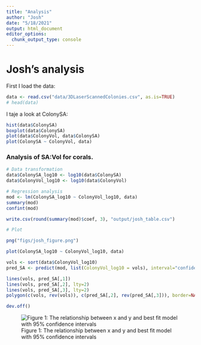 ```yaml
---
title: "Analysis"
author: "Josh"
date: "5/18/2021"
output: html_document
editor_options: 
  chunk_output_type: console
---
```


# Josh's analysis

First I load the data:

```r
data <- read.csv("data/3DLaserScannedColonies.csv", as.is=TRUE)
# head(data)
```

I taje a look at ColonySA:

```r
hist(data$ColonySA)
boxplot(data$ColonySA)
plot(data$ColonyVol, data$ColonySA)
plot(ColonySA ~ ColonyVol, data)
```

### Analysis of SA:Vol for corals. 

```r
# Data transformation
data$ColonySA_log10 <- log10(data$ColonySA)
data$ColonyVol_log10 <- log10(data$ColonyVol)

# Regression analysis
mod <- lm(ColonySA_log10 ~ ColonyVol_log10, data)
summary(mod)
confint(mod)

write.csv(round(summary(mod)$coef, 3), "output/josh_table.csv")

```

```r
# Plot

png("figs/josh_figure.png")

plot(ColonySA_log10 ~ ColonyVol_log10, data)

vols <- sort(data$ColonyVol_log10)
pred_SA <- predict(mod, list(ColonyVol_log10 = vols), interval="confidence")

lines(vols, pred_SA[,1])
lines(vols, pred_SA[,2], lty=2)
lines(vols, pred_SA[,3], lty=2)
polygon(c(vols, rev(vols)), c(pred_SA[,2], rev(pred_SA[,3])), border=NA, col=rgb(0,0,0,0.2))

dev.off()

```

![Figure 1: The relationship between x and y and best fit model with 95% confidence intervals](figs/josh_figure.png)
